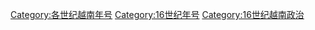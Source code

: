 [[Category:各世纪越南年号|Category:各世纪越南年号]]
[[Category:16世纪年号|Category:16世纪年号]]
[[Category:16世纪越南政治|Category:16世纪越南政治]]